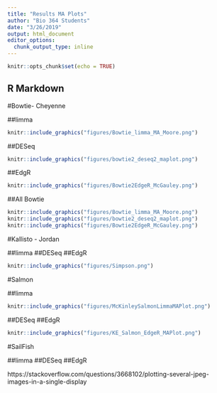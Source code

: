 ```yaml
---
title: "Results MA Plots"
author: "Bio 364 Students"
date: "3/26/2019"
output: html_document
editor_options: 
  chunk_output_type: inline
---
```


```r
knitr::opts_chunk$set(echo = TRUE)
```

## R Markdown

#Bowtie- Cheyenne

##limma
```r
knitr::include_graphics("figures/Bowtie_limma_MA_Moore.png") 
```

##DESeq
```r
knitr::include_graphics("figures/bowtie2_deseq2_maplot.png") 
```


##EdgR
```r
knitr::include_graphics("figures/Bowtie2EdgeR_McGauley.png") 
```

##All Bowtie
```r
knitr::include_graphics("figures/Bowtie_limma_MA_Moore.png") 
knitr::include_graphics("figures/bowtie2_deseq2_maplot.png") 
knitr::include_graphics("figures/Bowtie2EdgeR_McGauley.png") 
```



#Kallisto - Jordan

##limma 
##DESeq
##EdgR

```r
knitr::include_graphics("figures/Simpson.png") 
```


#Salmon

##limma
```r
knitr::include_graphics("figures/McKinleySalmonLimmaMAPlot.png")
```
##DESeq
##EdgR
```r
knitr::include_graphics("figures/KE_Salmon_EdgeR_MAPlot.png") 
```

#SailFish

##limma
##DESeq
##EdgR

https://stackoverflow.com/questions/3668102/plotting-several-jpeg-images-in-a-single-display